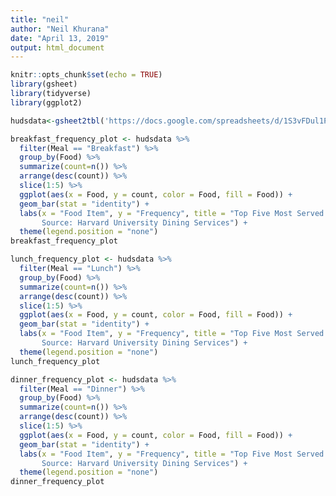 ```yaml
---
title: "neil"
author: "Neil Khurana"
date: "April 13, 2019"
output: html_document
---
```


```r
knitr::opts_chunk$set(echo = TRUE) 
library(gsheet)
library(tidyverse)
library(ggplot2)
```


```r
hudsdata<-gsheet2tbl('https://docs.google.com/spreadsheets/d/1S3vFDul1PeB84Zd8G5ewe1ocZ6ezidQzAp5gn1eiHtQ/edit#gid=0')
```

```r
breakfast_frequency_plot <- hudsdata %>% 
  filter(Meal == "Breakfast") %>% 
  group_by(Food) %>% 
  summarize(count=n()) %>% 
  arrange(desc(count)) %>% 
  slice(1:5) %>% 
  ggplot(aes(x = Food, y = count, color = Food, fill = Food)) +
  geom_bar(stat = "identity") +
  labs(x = "Food Item", y = "Frequency", title = "Top Five Most Served Breakfast Items by HUDS", caption ="Data collected from 11/10/2018 - 4/13/2019 \n 
       Source: Harvard University Dining Services") +
  theme(legend.position = "none")
breakfast_frequency_plot

lunch_frequency_plot <- hudsdata %>% 
  filter(Meal == "Lunch") %>% 
  group_by(Food) %>% 
  summarize(count=n()) %>% 
  arrange(desc(count)) %>%
  slice(1:5) %>% 
  ggplot(aes(x = Food, y = count, color = Food, fill = Food)) +
  geom_bar(stat = "identity") +
  labs(x = "Food Item", y = "Frequency", title = "Top Five Most Served Lunch Items by HUDS", caption ="Data collected from 11/10/2018 - 4/13/2019 \n 
       Source: Harvard University Dining Services") +
  theme(legend.position = "none")
lunch_frequency_plot

dinner_frequency_plot <- hudsdata %>% 
  filter(Meal == "Dinner") %>% 
  group_by(Food) %>% 
  summarize(count=n()) %>% 
  arrange(desc(count)) %>% 
  slice(1:5) %>% 
  ggplot(aes(x = Food, y = count, color = Food, fill = Food)) +
  geom_bar(stat = "identity") +
  labs(x = "Food Item", y = "Frequency", title = "Top Five Most Served Dinner Items by HUDS", caption ="Data collected from 11/10/2018 - 4/13/2019 \n 
       Source: Harvard University Dining Services") +
  theme(legend.position = "none")
dinner_frequency_plot

  

```